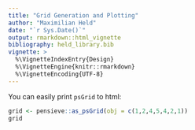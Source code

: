 ```yaml
---
title: "Grid Generation and Plotting"
author: "Maximilian Held"
date: "`r Sys.Date()`"
output: rmarkdown::html_vignette
bibliography: held_library.bib
vignette: >
  %\VignetteIndexEntry{Design}
  %\VignetteEngine{knitr::rmarkdown}
  %\VignetteEncoding{UTF-8}
---
```


You can easily print `psGrid` to html:

```r
grid <- pensieve::as_psGrid(obj = c(1,2,4,5,4,2,1))
grid
```
